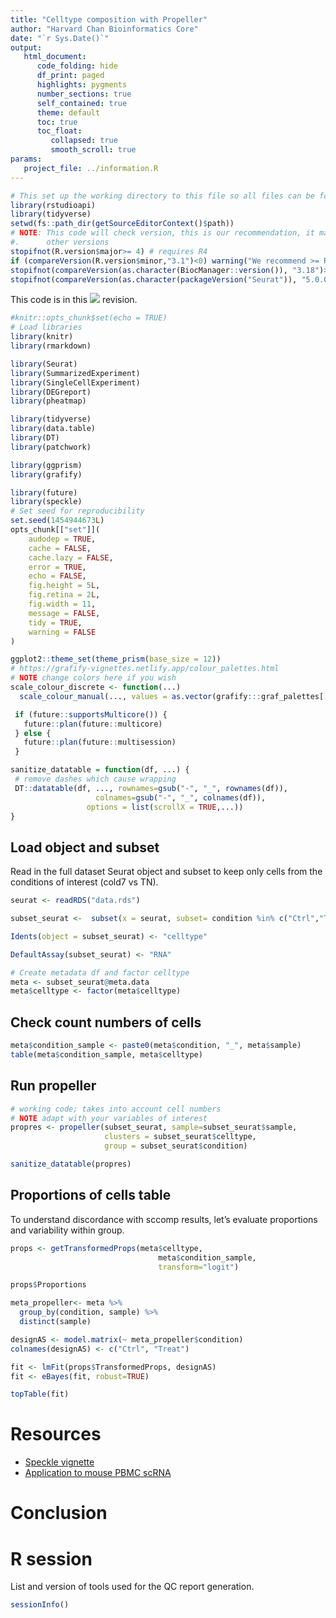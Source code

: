 ```yaml
---
title: "Celltype composition with Propeller"
author: "Harvard Chan Bioinformatics Core"
date: "`r Sys.Date()`"
output:
   html_document:
      code_folding: hide
      df_print: paged
      highlights: pygments
      number_sections: true
      self_contained: true
      theme: default
      toc: true
      toc_float:
         collapsed: true
         smooth_scroll: true
params:
   project_file: ../information.R
---
```


```r
# This set up the working directory to this file so all files can be found
library(rstudioapi)
library(tidyverse)
setwd(fs::path_dir(getSourceEditorContext()$path))
# NOTE: This code will check version, this is our recommendation, it may work
#.      other versions
stopifnot(R.version$major>= 4) # requires R4
if (compareVersion(R.version$minor,"3.1")<0) warning("We recommend >= R4.3.1") 
stopifnot(compareVersion(as.character(BiocManager::version()), "3.18")>=0)
stopifnot(compareVersion(as.character(packageVersion("Seurat")), "5.0.0")>=0)
```

This code is in this ![](https://img.shields.io/badge/status-draft-grey) revision.


```r
#knitr::opts_chunk$set(echo = TRUE)
# Load libraries
library(knitr)
library(rmarkdown)

library(Seurat)
library(SummarizedExperiment)
library(SingleCellExperiment)
library(DEGreport)
library(pheatmap)

library(tidyverse)
library(data.table)
library(DT)
library(patchwork)

library(ggprism)
library(grafify)

library(future)
library(speckle)
# Set seed for reproducibility
set.seed(1454944673L)
opts_chunk[["set"]](
    audodep = TRUE,
    cache = FALSE,
    cache.lazy = FALSE,
    error = TRUE,
    echo = FALSE,
    fig.height = 5L,
    fig.retina = 2L,
    fig.width = 11,
    message = FALSE,
    tidy = TRUE,
    warning = FALSE
)

ggplot2::theme_set(theme_prism(base_size = 12))
# https://grafify-vignettes.netlify.app/colour_palettes.html
# NOTE change colors here if you wish
scale_colour_discrete <- function(...)
  scale_colour_manual(..., values = as.vector(grafify:::graf_palettes[["kelly"]]))

 if (future::supportsMulticore()) {
   future::plan(future::multicore)
 } else {
   future::plan(future::multisession)
 }
```

```r
sanitize_datatable = function(df, ...) {
 # remove dashes which cause wrapping
 DT::datatable(df, ..., rownames=gsub("-", "_", rownames(df)),
                   colnames=gsub("-", "_", colnames(df)),
                 options = list(scrollX = TRUE,...))
}
```

## Load object and subset
Read in the full dataset Seurat object and subset to keep only cells from the conditions of interest (cold7 vs TN).

```r
seurat <- readRDS("data.rds")

subset_seurat <-  subset(x = seurat, subset= condition %in% c("Ctrl","Treat"))

Idents(object = subset_seurat) <- "celltype"

DefaultAssay(subset_seurat) <- "RNA"

# Create metadata df and factor celltype
meta <- subset_seurat@meta.data
meta$celltype <- factor(meta$celltype)
```

## Check count numbers of cells

```r
meta$condition_sample <- paste0(meta$condition, "_", meta$sample)
table(meta$condition_sample, meta$celltype)
```

## Run propeller

```r
# working code; takes into account cell numbers
# NOTE adapt with your variables of interest
propres <- propeller(subset_seurat, sample=subset_seurat$sample,
                     clusters = subset_seurat$celltype,
                     group = subset_seurat$condition)

sanitize_datatable(propres)

```

## Proportions of cells table

To understand discordance with sccomp results, let's evaluate proportions and variability within group. 


```r
props <- getTransformedProps(meta$celltype, 
                                 meta$condition_sample, 
                                 transform="logit")

props$Proportions
```

```r
meta_propeller<- meta %>% 
  group_by(condition, sample) %>%
  distinct(sample)

designAS <- model.matrix(~ meta_propeller$condition) 
colnames(designAS) <- c("Ctrl", "Treat")

fit <- lmFit(props$TransformedProps, designAS)
fit <- eBayes(fit, robust=TRUE)

topTable(fit)
```
# Resources

* [Speckle vignette](http://127.0.0.1:29356/library/speckle/doc/speckle.html#finding-significant-differences-in-cell-type-proportions-using-propeller)
* [Application to mouse PBMC scRNA](https://phipsonlab.github.io/propeller-paper-analysis/RealDataAnalysis.html#Young_vs_Old)

# Conclusion

# R session

List and version of tools used for the QC report generation.

```r
sessionInfo()
```



